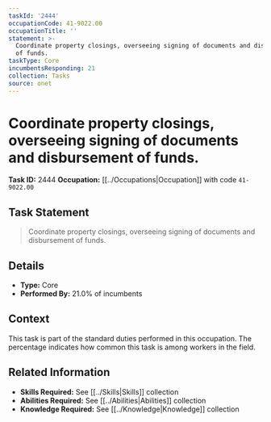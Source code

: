 ```yaml
---
taskId: '2444'
occupationCode: 41-9022.00
occupationTitle: ''
statement: >-
  Coordinate property closings, overseeing signing of documents and disbursement
  of funds.
taskType: Core
incumbentsResponding: 21
collection: Tasks
source: onet
---
```

# Coordinate property closings, overseeing signing of documents and disbursement of funds.

**Task ID:** 2444
**Occupation:** [[../Occupations|Occupation]] with code `41-9022.00`

## Task Statement

> Coordinate property closings, overseeing signing of documents and disbursement of funds.

## Details

- **Type:** Core
- **Performed By:** 21.0% of incumbents

## Context

This task is part of the standard duties performed in this occupation. The percentage indicates how common this task is among workers in the field.

## Related Information

- **Skills Required:** See [[../Skills|Skills]] collection
- **Abilities Required:** See [[../Abilities|Abilities]] collection
- **Knowledge Required:** See [[../Knowledge|Knowledge]] collection
